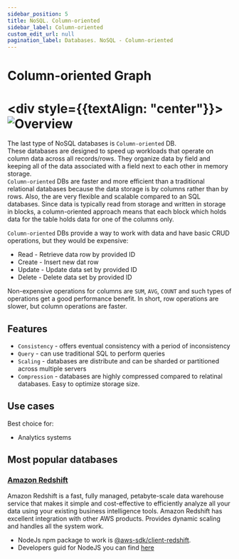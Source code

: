 ```yaml
---
sidebar_position: 5
title: NoSQL. Column-oriented
sidebar_label: Column-oriented
custom_edit_url: null
pagination_label: Databases. NoSQL - Column-oriented
---
```


# Column-oriented Graph

# <div style={{textAlign: "center"}}> ![Overview](../img/сolumn-oriented.png) </div>

The last type of NoSQL databases is ```Column-oriented``` DB. <br/>
These databases are designed to speed up workloads that operate on column data across all records/rows.
They organize data by field and keeping all of the data associated with a field next to each other in memory storage. <br/>
```Column-oriented``` DBs are faster and more efficient than a traditional relational databases because the data storage is by columns rather than by rows.
Also, the are very flexible and scalable compared to an SQL databases.
Since data is typically read from storage and written in storage in blocks, a column-oriented approach means that each block which holds data for the table holds data for one of the columns only.

```Column-oriented``` DBs provide a way to work with data and have basic CRUD operations, but they would be expensive:
- Read - Retrieve data row by provided ID
- Create - Insert new dat row
- Update - Update data set by provided ID
- Delete - Delete data set by provided ID

Non-expensive operations for columns are ```SUM```, ```AVG```, ```COUNT``` and such types of operations get a good performance benefit.
In short, row operations are slower, but column operations are faster.

## Features

- ```Consistency``` - offers eventual consistency with a period of inconsistency
- ```Query``` - can use traditional SQL to perform queries
- ```Scaling``` - databases are distribute and can be sharded or partitioned across multiple servers
- ```Compression``` - databases are highly compressed compared to relatinal databases. Easy to optimize storage size.

## Use cases

Best choice for:
- Analytics systems

## Most popular databases

### [Amazon Redshift](https://docs.aws.amazon.com/redshift/index.html)

Amazon Redshift is a fast, fully managed, petabyte-scale data warehouse service
that makes it simple and cost-effective to efficiently analyze all your data using your existing business intelligence tools.
Amazon Redshift has excellent integration with other AWS products. Provides dynamic scaling and handles all the system work.
  - NodeJs npm package to work is [@aws-sdk/client-redshift](https://www.npmjs.com/package/@aws-sdk/client-redshift).<br/>
  - Developers guid for NodeJS you can find [here](https://docs.aws.amazon.com/AWSJavaScriptSDK/v3/latest/clients/client-redshift/index.html)